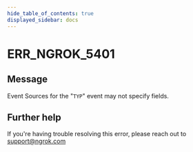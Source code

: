 ```yaml
---
hide_table_of_contents: true
displayed_sidebar: docs
---
```



# ERR_NGROK_5401

## Message

Event Sources for the "`TYP`" event may not specify fields.

<ErrorDetails error="err_ngrok_5401" />

## Further help

If you're having trouble resolving this error, please reach out to [support@ngrok.com](mailto:support@ngrok.com?subject=Help%20with%20ERR_NGROK_5401)

